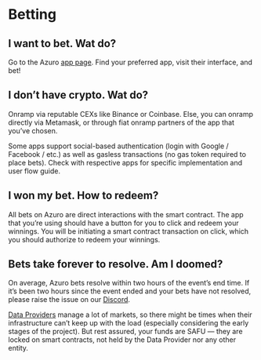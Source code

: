 # Betting

## I want to bet. Wat do?

Go to the Azuro [app page](https://azuro.org/ecosystem). Find your preferred app, visit their interface, and bet!

## I don’t have crypto. Wat do?

Onramp via reputable CEXs like Binance or Coinbase. Else, you can onramp directly via Metamask, or through fiat onramp partners of the app that you’ve chosen.

Some apps support social-based authentication (login with Google / Facebook / etc.) as well as gasless transactions (no gas token required to place bets). Check with respective apps for specific implementation and user flow guide.

## I won my bet. How to redeem?

All bets on Azuro are direct interactions with the smart contract. The app that you’re using should have a button for you to click and redeem your winnings. You will be initiating a smart contract transaction on click, which you should authorize to redeem your winnings.

## Bets take forever to resolve. Am I doomed?

On average, Azuro bets resolve within two hours of the event’s end time. If it’s been two hours since the event ended and your bets have not resolved, please raise the issue on our [Discord](https://discord.gg/azuro).

[Data Providers](/knowledge-hub/how-azuro-works/protocol-actors/data-providers) manage a lot of markets, so there might be times when their infrastructure can’t keep up with the load (especially considering the early stages of the project). But rest assured, your funds are SAFU — they are locked on smart contracts, not held by the Data Provider nor any other entity.

